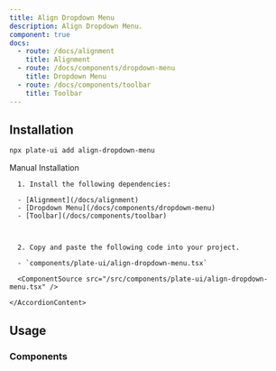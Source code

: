 ```yaml
---
title: Align Dropdown Menu
description: Align Dropdown Menu.
component: true
docs:
  - route: /docs/alignment
    title: Alignment
  - route: /docs/components/dropdown-menu
    title: Dropdown Menu
  - route: /docs/components/toolbar
    title: Toolbar
---
```


<ComponentExample src="/src/components/examples/PlaygroundDemo.tsx">
  <PlaygroundDemo id="align" />
</ComponentExample>

## Installation

```bash
npx plate-ui add align-dropdown-menu
```

<Accordion type="single" collapsible>
  <AccordionItem value="manual-installation">
    <AccordionTrigger>Manual Installation</AccordionTrigger>
    <AccordionContent>

      1. Install the following dependencies:

      - [Alignment](/docs/alignment)
      - [Dropdown Menu](/docs/components/dropdown-menu)
      - [Toolbar](/docs/components/toolbar)



      2. Copy and paste the following code into your project.

      - `components/plate-ui/align-dropdown-menu.tsx`

      <ComponentSource src="/src/components/plate-ui/align-dropdown-menu.tsx" />

    </AccordionContent>

  </AccordionItem>
</Accordion>

## Usage

### Components

<ComponentSource src="/src/components/plate-ui/fixed-toolbar-buttons.tsx" />
